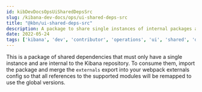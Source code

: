 ```yaml
---
id: kibDevDocsOpsUiSharedDepsSrc
slug: /kibana-dev-docs/ops/ui-shared-deps-src
title: "@kbn/ui-shared-deps-src"
description: A package to share single instances of internal packages across bundles
date: 2022-05-24
tags: ['kibana', 'dev', 'contributor', 'operations', 'ui', 'shared', 'deps', 'src']
---
```


This is a package of shared dependencies that must only have a single instance and are internal to 
the Kibana repository. To consume them, import the package and merge the `externals` export into 
your webpack externals config so that all references to the supported modules will be remapped 
to use the global versions.